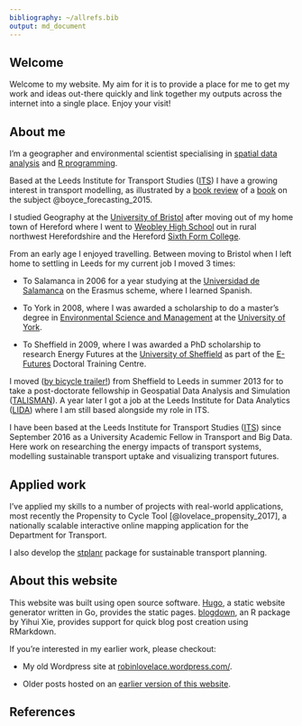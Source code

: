 ```yaml
---
bibliography: ~/allrefs.bib
output: md_document
---
```


## Welcome

Welcome to my website. My aim for it is to provide a place for me to get my work and ideas out-there quickly and link together my outputs across the internet into a single place. Enjoy your visit!

## About me

I'm a geographer and environmental scientist specialising in [spatial data analysis](https://www.crcpress.com/Spatial-Microsimulation-with-R/Lovelace-Dumont/p/book/9781498711548) and [R programming](https://csgillespie.github.io/efficientR/).

Based at the Leeds Institute for Transport Studies ([ITS](https://www.its.leeds.ac.uk/people/r.lovelace)) I have a growing interest in transport modelling, as illustrated by a [book review](http://eprints.whiterose.ac.uk/102373/1/urban-travel-rl.pdf) of a [book](http://www.e-elgar.com/shop/forecasting-urban-travel) on the subject @boyce_forecasting_2015.

I studied Geography at the [University of Bristol](http://www.bristol.ac.uk/geography/) after moving out of my home town of Hereford where I went to [Weobley High School](http://weobleyhigh.co.uk/) out in rural northwest Herefordshire and the Hereford [Sixth Form College](http://www.hereford.ac.uk/). 

From an early age I enjoyed travelling. Between moving to Bristol when I left home to settling in Leeds for my current job I moved 3 times:

- To Salamanca in 2006 for a year studying at the [Universidad de Salamanca](http://www.usal.es/) on the Erasmus scheme, where I learned Spanish.

- To York in 2008, where I was awarded a scholarship to do a master's degree in [Environmental Science and Management](https://www.york.ac.uk/study/postgraduate/courses/msc-environmental-science-management/) at the [University of York](https://www.york.ac.uk/).

- To Sheffield in 2009, where I was awarded a PhD scholarship to research Energy Futures at the [University of Sheffield](http://shef.ac.uk/) as part of the [E-Futures](http://e-futures.group.shef.ac.uk/page/home/) Doctoral Training Centre.

I moved ([by bicycle trailer!](https://www.youtube.com/watch?v=6a8QLiC4LV8)) from Sheffield to Leeds in summer 2013 for to take a post-doctorate fellowship in Geospatial Data Analysis and Simulation ([TALISMAN](http://www.researchcatalogue.esrc.ac.uk/grants/RES-576-25-0039/read)). A year later I got a job at the Leeds Institute for Data Analytics ([LIDA](http://lida.leeds.ac.uk/)) where I am still based alongside my role in ITS.

I have been based at the Leeds Institute for Transport Studies ([ITS](https://www.its.leeds.ac.uk)) since September 2016 as a University Academic Fellow in Transport and Big Data.  Here work on researching the energy impacts of transport systems, modelling sustainable transport uptake and visualizing transport futures.

## Applied work

I've applied my skills to a number of projects with real-world applications, most recently the Propensity to Cycle Tool [@lovelace_propensity_2017], a nationally scalable interactive online mapping application for the Department for Transport. 

I also develop the [stplanr](https://github.com/ropensci/stplanr) package for sustainable transport planning.

## About this website

This website was built using open source software. [Hugo](https://gohugo.io/), a static website generator written in Go, provides the static pages. [blogdown](https://bookdown.org/yihui/blogdown/), an R package by Yihui Xie, provides support for quick blog post creation using RMarkdown.

If you're interested in my earlier work, please checkout:

- My old Wordpress site at [robinlovelace.wordpress.com/](https://robinlovelace.wordpress.com/).

- Older posts hosted on an [earlier version of this website](http://robinlovelace.net/old-site.html).

## References